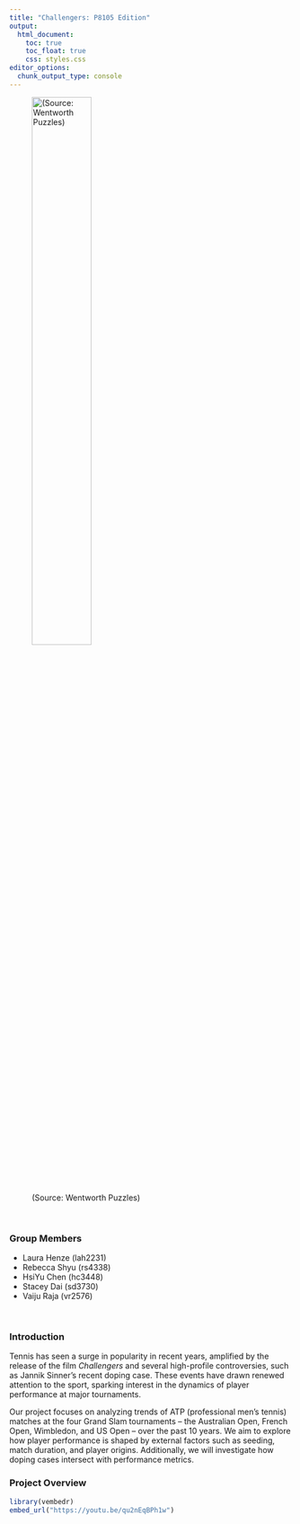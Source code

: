 ```yaml
---
title: "Challengers: P8105 Edition"
output: 
  html_document:
    toc: true
    toc_float: true
    css: styles.css
editor_options: 
  chunk_output_type: console
---
```

<figure>
  <img src="images/tennis1.jpg" alt="(Source: Wentworth Puzzles)" style="width:50%">
  <figcaption>(Source: Wentworth Puzzles)</figcaption>
</figure>

<br>

### Group Members
- Laura Henze (lah2231)
- Rebecca Shyu (rs4338)
- HsiYu Chen (hc3448)
- Stacey Dai (sd3730) 
- Vaiju Raja (vr2576) 

<br>

### Introduction
Tennis has seen a surge in popularity in recent years, amplified by the release of the film *Challengers* and several high-profile controversies, such as Jannik Sinner’s recent doping case. These events have drawn renewed attention to the sport, sparking interest in the dynamics of player performance at major tournaments. 

Our project focuses on analyzing trends of ATP (professional men’s tennis) matches at the four Grand Slam tournaments – the Australian Open, French Open, Wimbledon, and US Open – over the past 10 years. We aim to explore how player performance is shaped by external factors such as seeding, match duration, and player origins. Additionally, we will investigate how doping cases intersect with performance metrics. 

### Project Overview
```r

library(vembedr)
embed_url("https://youtu.be/qu2nEqBPh1w")

```

